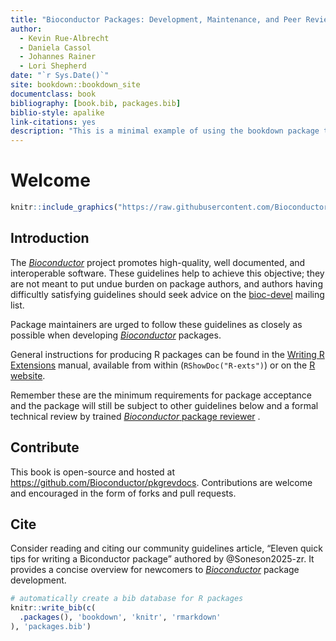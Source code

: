 ```yaml
--- 
title: "Bioconductor Packages: Development, Maintenance, and Peer Review"
author:
  - Kevin Rue-Albrecht
  - Daniela Cassol
  - Johannes Rainer
  - Lori Shepherd
date: "`r Sys.Date()`"
site: bookdown::bookdown_site
documentclass: book
bibliography: [book.bib, packages.bib]
biblio-style: apalike
link-citations: yes
description: "This is a minimal example of using the bookdown package to write a book. The output format for this example is bookdown::gitbook."
---
```


# Welcome {-}

```r
knitr::include_graphics("https://raw.githubusercontent.com/Bioconductor/BiocStickers/master/Bioconductor/Bioconductor.png")
```

## Introduction {.unnumbered #intro}


The [_Bioconductor_][] project promotes high-quality, well documented, and interoperable software.
These guidelines help to achieve this objective; they are not meant to put undue
burden on package authors, and authors having difficultly satisfying guidelines
should seek advice on the [bioc-devel][bioc-devel-mail] mailing list.

Package maintainers are urged to follow these guidelines as closely as possible
when developing [_Bioconductor_][] packages.

General instructions for producing R packages can be found in the [Writing R
Extensions][] manual, available from within <i class="fab fa-r-project"></i>
(`RShowDoc("R-exts")`) or on the [R website][].

Remember these are the minimum requirements for package acceptance and the
package will still be subject to other guidelines below and a formal technical
review by trained [_Bioconductor_ package reviewer][reviewer-list] .


## Contribute {.unnumbered}

This book is open-source and hosted at <https://github.com/Bioconductor/pkgrevdocs>.
Contributions are welcome and encouraged in the form of forks and pull requests.

## Cite {.unnumbered}

Consider reading and citing our community guidelines article, "Eleven quick tips
for writing a Biconductor package" authored by @Soneson2025-zr. It provides a
concise overview for newcomers to [_Bioconductor_][] package development.

```r
# automatically create a bib database for R packages
knitr::write_bib(c(
  .packages(), 'bookdown', 'knitr', 'rmarkdown'
), 'packages.bib')
```

[_Bioconductor_]: https://bioconductor.org

[Abandon changes]: #abandon-changes
[add your public key to your GitHub account]: https://help.github.com/articles/connecting-to-github-with-ssh/
[Adding a new collaborator]: https://help.github.com/articles/inviting-collaborators-to-a-personal-repository/
[Adding a new SSH key to your GitHub account]: https://help.github.com/articles/adding-a-new-ssh-key-to-your-github-account/
[annotation-pkgs]: https://bioconductor.org/packages/release/data/annotation/
[annotation-views]: https://bioconductor.org/packages/release/BiocViews.html#___AnnotationData
[Azure Data Lakes]: https://azure.microsoft.com/en-us/services/data-lake-analytics
[Based on: Resolving a merge conflict]: https://www.atlassian.com/git/tutorials/using-branches/merge-conflicts
[bioc-common]: #reusebioc
[bioc-devel-mail]: https://stat.ethz.ch/mailman/listinfo/bioc-devel
[BiocParallel vignette]: https://bioconductor.org/packages/devel/bioc/vignettes/BiocParallel/inst/doc/Introduction_To_BiocParallel.pdf
[biocViews]: https://bioconductor.org/packages/devel/BiocViews.html
[BiocCredentials application]: https://git.bioconductor.org/BiocCredentials/
[build reports]: https://bioconductor.org/checkResults/
[build timings]: #propagate
[cirdep]: https://github.com/Bioconductor/Contributions/blob/master/CONTRIBUTING.md#submitting-related-packages
[Code Of Conduct]: https://bioconductor.github.io/bioc_coc_multilingual/
[Contributions]: https://github.com/Bioconductor/Contributions/issues/new
[CRAN foreign]: http://cran.r-project.org/doc/manuals/R-exts.html#System-and-foreign-language-interfaces
[CRAN config]: http://cran.fhcrc.org/doc/manuals/R-exts.html#Configure-and-cleanup
[CRAN's policy]: https://cran.r-project.org/web/packages/policies.html
[CRAN pkgs]: https://cran.r-project.org/web/packages/available_packages_by_name.html
[CRAN vigs]: http://cran.fhcrc.org/doc/manuals/R-exts.html#Writing-package-vignettes
[CRAN Rd]: http://cran.fhcrc.org/doc/manuals/R-exts.html#Rd-format
[Create A Hub Package]: https://bioconductor.org/packages/devel/bioc/vignettes/HubPub/inst/doc/CreateAHubPackage.html
[Create a local repository]: #create-local-repository
[Create a new GitHub repository]: #maintain-github-bioc
[Create a new GitHub account]: https://help.github.com/articles/signing-up-for-a-new-github-account/
[Create a new GitHub repo]: https://help.github.com/articles/create-a-repo/
[detect duplicate commits]: https://github.com/Bioconductor/bioc_git_transition/blob/master/misc/detect_duplicate_commits.py
[devel-LongTests-report]: https://bioconductor.org/checkResults/devel/bioc-longtests-LATEST/
[devel-software-build-report]: https://bioconductor.org/checkResults/devel/bioc-LATEST/
['devel' version]: #use-devel
[docker]: https://bioconductor.org/help/docker/
[end-of-life policy]: #package-end-of-life-policy
[exptdata-pkgs]: https://bioconductor.org/packages/release/data/experiment/
[exptdata-views]: https://bioconductor.org/packages/release/BiocViews.html#___ExperimentData
[Fix bugs in devel and release]: #bug-fix-in-release-and-devel
[force-bioc-to-github]: #force-bioconductor-devel-to-github-devel
[Github collaborators]: https://docs.github.com/en/account-and-profile/setting-up-and-managing-your-github-user-account/managing-access-to-your-personal-repositories/inviting-collaborators-to-a-personal-repository
[git]: https://git.bioconductor.org
[git-repo-create]: https://help.github.com/articles/create-a-repo/
[gitver]: #git-version-control
[gitguides]: https://guides.github.com/
[git-and-github-learning-resources]: https://help.github.com/articles/git-and-github-learning-resources/
[git-scm]: https://git-scm.com/
[guidelines]: #develop-overview
[long tests]: #long-tests
[Maintain a _Bioconductor_-only repository]: #maintain-bioc-only
[Maintain GitHub and _Bioconductor_ repositories]: #maintain-github-bioc
[Makevars files]: http://cran.r-project.org/doc/manuals/R-exts.html#Using-Makevars
[mergeconflict]: #resolve-merge-conflicts
[Merging a pull request]: https://help.github.com/articles/merging-a-pull-request/
[New package workflow]: #new-package-workflow
[Open github issue]: https://help.github.com/articles/creating-an-issue/
[Packages Under Review]: https://github.com/Bioconductor/Contributions/issues
[resolve duplicate commits]: #resolve-duplicate-commits
[Pull upstream changes]: #pull-upstream-changes
[Pull Requests]: https://help.github.com/articles/creating-a-pull-request/
[Push to GitHub and _Bioconductor_]: #push-to-github-bioc
[Rcpp Gallery]: http://gallery.rcpp.org/
[R CMD check environment]: #r-cmd-check-environment
[R Website]: http://cran.fhcrc.org/manuals.html
[R License]: https://www.r-project.org/Licenses/
[Registering native routines]: http://cran.fhcrc.org/doc/manuals/R-exts.html#Registering-native-routines
[release-schedule]: https://bioconductor.org/developers/release-schedule/
[release-biocviews]: http://bioconductor.org/packages/release/BiocViews.html
[release-LongTests-report]: https://bioconductor.org/checkResults/release/bioc-longtests-LATEST/
[release-software-build-report]: https://bioconductor.org/checkResults/release/bioc-LATEST/
[Removing collaborator]: https://help.github.com/articles/removing-a-collaborator-from-a-personal-repository/
[Resolving a merge conflict using command line]: https://help.github.com/articles/resolving-a-merge-conflict-using-the-command-line/
[reviewer-list]: https://bioconductor.org/about/package-reviewers/
[reviewers slack channel]: https://community-bioc.slack.com/archives/C02A1B8HUHZ
[rmarkdown]: http://rmarkdown.rstudio.com/
[rmarkdown documentation]: http://rmarkdown.rstudio.com/authoring_pandoc_markdown.html#citations
[shiny-posit]: https://shiny.posit.co/
[shiny-modules]: https://shiny.posit.co/r/articles/improve/modules/
[software-pkgs]: https://bioconductor.org/packages/release/bioc/
[support site]: https://support.bioconductor.org/
[support-register]: https://support.bioconductor.org/accounts/signup/
[Sync existing repositories]: #sync-existing-repositories
[testthat: Get Started with Testing]: http://journal.r-project.org/archive/2011-1/RJournal_2011-1_Wickham.pdf
[Testing with testthat]: http://r-pkgs.had.co.nz/tests.html
[tracker]: https://github.com/Bioconductor/Contributions
[unit tests]: #tests
[versioning]:#versionnum
[which-remote-url-should-i-use]: https://help.github.com/articles/which-remote-url-should-i-use/
[wiki-license]: http://en.wikipedia.org/wiki/Comparison_of_free_software_licences
[Workflows]: #workflow-packages
[workflow-pkgs]: https://bioconductor.org/packages/release/workflows/
[Writing R Extensions]: https://cran.r-project.org/doc/manuals/R-exts.html
[workflow-views]: http://bioconductor.org/packages/devel/BiocViews.html#___Workflow

[BiocManager]: https://CRAN.R-project.org/package=BiocManager
[dotCall64]: https://CRAN.R-project.org/package=dotCall64
[formatR]: https://cran.r-project.org/web/packages/formatR/index.html
[microbenchmark]: https://cran.r-project.org/web/packages/microbenchmark
[Rcpp]: http://cran.r-project.org/web/packages/Rcpp/index.html
[reticulate]: https://rstudio.github.io/reticulate
[RUnit]: http://cran.r-project.org/web/packages/RUnit/index.html
[testthat]: http://cran.r-project.org/web/packages/testthat/index.html


[agile]: http://en.wikipedia.org/wiki/Agile_software_development
[bacon]: https://github.com/chneukirchen/bacon
[clang]: http://clang.llvm.org/
[cucumber]: https://cucumber.io
[gdb]: http://www.gnu.org/software/gdb/
[JUnit]: http://www.junit.org
[libc++]: http://libcxx.llvm.org/
[lldb]: http://lldb.llvm.org/
[PyUnit]: http://pyunit.sourceforge.net
[rspec]: https://rspec.info
[tdd]: http://en.wikipedia.org/wiki/Test-driven_development
[testy]: https://github.com/ahoward/testy
[Valgrind]: http://valgrind.org/
[Xcode]: https://developer.apple.com/xcode/
